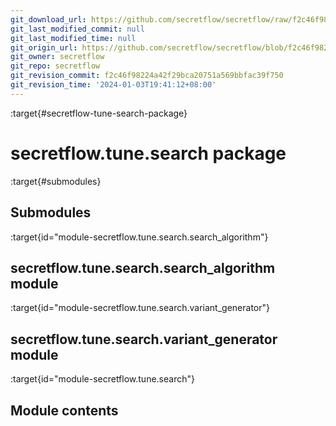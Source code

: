 ```yaml
---
git_download_url: https://github.com/secretflow/secretflow/raw/f2c46f98224a42f29bca20751a569bbfac39f750/docs/source/secretflow.tune.search.rst
git_last_modified_commit: null
git_last_modified_time: null
git_origin_url: https://github.com/secretflow/secretflow/blob/f2c46f98224a42f29bca20751a569bbfac39f750/docs/source/secretflow.tune.search.rst
git_owner: secretflow
git_repo: secretflow
git_revision_commit: f2c46f98224a42f29bca20751a569bbfac39f750
git_revision_time: '2024-01-03T19:41:12+08:00'
---
```


:target{#secretflow-tune-search-package}

# secretflow\.tune.search package

:target{#submodules}

## Submodules

:target{id="module-secretflow.tune.search.search_algorithm"}

## <Target id="secretflow-tune-search-search-algorithm-module" />secretflow\.tune.search.search\_algorithm module

:target{id="module-secretflow.tune.search.variant_generator"}

## <Target id="secretflow-tune-search-variant-generator-module" />secretflow\.tune.search.variant\_generator module

:target{id="module-secretflow.tune.search"}

## <Target id="module-contents" />Module contents
